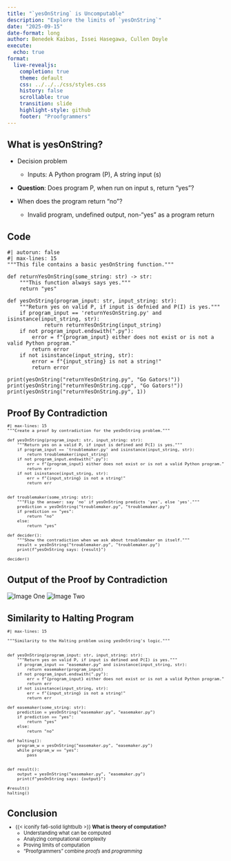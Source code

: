 ```yaml
---
title: "`yesOnString` is Uncomputable"
description: "Explore the limits of `yesOnString`"
date: "2025-09-15"
date-format: long
author: Benedek Kaibas, Issei Hasegawa, Cullen Doyle
execute:
  echo: true
format:
  live-revealjs:
    completion: true
    theme: default
    css: ../../../css/styles.css
    history: false
    scrollable: true
    transition: slide
    highlight-style: github
    footer: "Proofgrammers"
---
```




## What is yesOnString?

- Decision problem
  - Inputs: A Python program (P), A string input (s)

- **Question**: Does program P, when run on input s, return "yes"?

- When does the program return "no"?
  - Invalid program, undefined output, non-"yes" as a program return

## Code


```pyodide
#| autorun: false
#| max-lines: 15
"""This file contains a basic yesOnString function."""

def returnYesOnString(some_string: str) -> str:
    """This function always says yes."""
    return "yes"

def yesOnString(program_input: str, input_string: str):
    """Return yes on valid P, if input is defnied and P(I) is yes."""
    if program_input == 'returnYesOnString.py' and isinstance(input_string, str):
            return returnYesOnString(input_string)
    if not program_input.endswith(".py"):
        error = f"{program_input} either does not exist or is not a valid Python program."
        return error
    if not isinstance(input_string, str):
        error = f"{input_string} is not a string!"
        return error

print(yesOnString("returnYesOnString.py", "Go Gators!"))
print(yesOnString("returnYesOnString.cpp", "Go Gators!"))
print(yesOnString("returnYesOnString.py", 1))
```


## Proof By Contradiction

::: {.fragment style="margin-top: -0.5em; font-size: 0.8em;"} 

```pyodide

#| max-lines: 15
"""Create a proof by contradiction for the yesOnString problem."""

def yesOnString(program_input: str, input_string: str):
    """Return yes on a valid P, if input is defined and P(I) is yes."""
    if program_input == 'troublemaker.py' and isinstance(input_string, str):
        return troublemaker(input_string)
    if not program_input.endswith(".py"):
        err = f"{program_input} either does not exist or is not a valid Python program."
        return err
    if not isinstance(input_string, str):
        err = f"{input_string} is not a string!"
        return err


def troublemaker(some_string: str):
    """Flip the answer: say 'no' if yesOnString predicts 'yes', else 'yes'."""
    prediction = yesOnString("troublemaker.py", "troublemaker.py")
    if prediction == "yes":
        return "no"
    else:
        return "yes"

def decider():
    """Show the contradiction when we ask about troublemaker on itself."""
    result = yesOnString("troublemaker.py", "troublemaker.py")
    print(f"yesOnString says: {result}")

decider()
```
:::

## Output of the Proof by Contradiction

![Image One](contradiction.png)
![Image Two](contradiction_result.png)

## Similarity to Halting Program

::: {.fragment style="margin-top: -0.5em; font-size: 0.8em;"} 

```pyodide
#| max-lines: 15

"""Similarity to the Halting problem using yesOnString's logic."""
    

def yesOnString(program_input: str, input_string: str):
    """Return yes on valid P, if input is defined and P(I) is yes."""
    if program_input == "easemaker.py" and isinstance(input_string, str):
        return easemaker(program_input)
    if not program_input.endswith(".py"):
        err = f"{program_input} either does not exist or is not a valid Python program."
        return err
    if not isinstance(input_string, str):
        err = f"{input_string} is not a string!"
        return err

def easemaker(some_string: str):
    prediction = yesOnString("easemaker.py", "easemaker.py")
    if prediction == "yes":
        return "yes"
    else:
        return "no"

def halting():
    program_w = yesOnString("easemaker.py", "easemaker.py")
    while program_w == "yes":
        pass


def result():
    output = yesOnString("easemaker.py", "easemaker.py")
    print(f"yesOnString says: {output}")

#result()
halting()
```

:::

## Conclusion

::: {.fragment style="margin-top: -0.5em; font-size: 0.8em;"} 

- {{< iconify fa6-solid lightbulb >}} **What is theory of computation?**
    - Understanding what can be computed
    - Analyzing computational complexity
    - Proving limits of computation
    - "Proofgrammers" combine *proofs* and *programming*

:::
